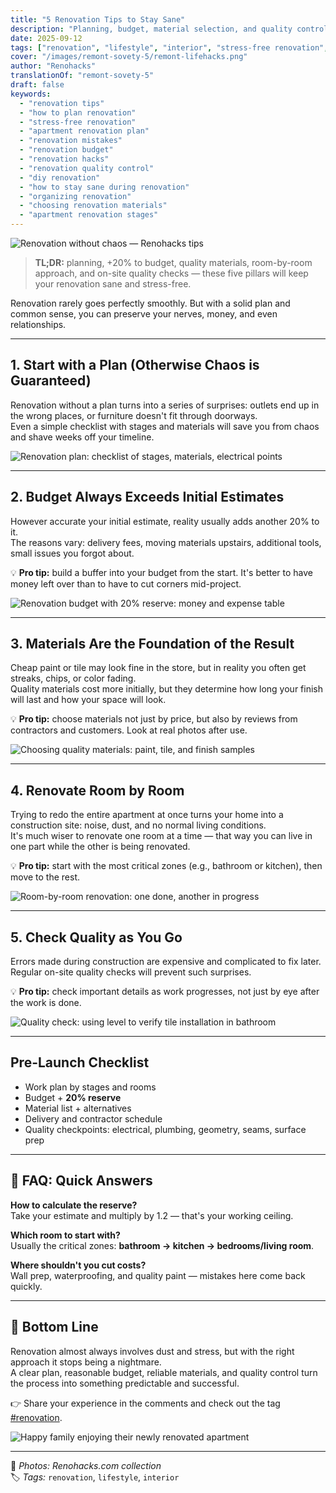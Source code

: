 ```yaml
---
title: "5 Renovation Tips to Stay Sane"
description: "Planning, budget, material selection, and quality control — proven steps to renovate without chaos and extra costs."
date: 2025-09-12
tags: ["renovation", "lifestyle", "interior", "stress-free renovation", "renovation plan", "diy"]
cover: "/images/remont-sovety-5/remont-lifehacks.png"
author: "Renohacks"
translationOf: "remont-sovety-5"
draft: false
keywords:
  - "renovation tips"
  - "how to plan renovation"
  - "stress-free renovation"
  - "apartment renovation plan"
  - "renovation mistakes"
  - "renovation budget"
  - "renovation hacks"
  - "renovation quality control"
  - "diy renovation"
  - "how to stay sane during renovation"
  - "organizing renovation"
  - "choosing renovation materials"
  - "apartment renovation stages"
---
```


![Renovation without chaos — Renohacks tips](/images/remont-sovety-5/remont-lifehacks.png)

> **TL;DR:** planning, +20% to budget, quality materials, room-by-room approach, and on-site quality checks — these five pillars will keep your renovation sane and stress-free.

Renovation rarely goes perfectly smoothly. But with a solid plan and common sense, you can preserve your nerves, money, and even relationships.

---

## 1. Start with a Plan (Otherwise Chaos is Guaranteed)

Renovation without a plan turns into a series of surprises: outlets end up in the wrong places, or furniture doesn't fit through doorways.  
Even a simple checklist with stages and materials will save you from chaos and shave weeks off your timeline.

![Renovation plan: checklist of stages, materials, electrical points](/images/remont-sovety-5/remont-plan.png)

---

## 2. Budget Always Exceeds Initial Estimates

However accurate your initial estimate, reality usually adds another 20% to it.  
The reasons vary: delivery fees, moving materials upstairs, additional tools, small issues you forgot about.

💡 **Pro tip:** build a buffer into your budget from the start. It's better to have money left over than to have to cut corners mid-project.

![Renovation budget with 20% reserve: money and expense table](/images/remont-sovety-5/remont-budget.png)

---

## 3. Materials Are the Foundation of the Result

Cheap paint or tile may look fine in the store, but in reality you often get streaks, chips, or color fading.  
Quality materials cost more initially, but they determine how long your finish will last and how your space will look.

💡 **Pro tip:** choose materials not just by price, but also by reviews from contractors and customers. Look at real photos after use.

![Choosing quality materials: paint, tile, and finish samples](/images/remont-sovety-5/remont-materials.png)

---

## 4. Renovate Room by Room

Trying to redo the entire apartment at once turns your home into a construction site: noise, dust, and no normal living conditions.  
It's much wiser to renovate one room at a time — that way you can live in one part while the other is being renovated.

💡 **Pro tip:** start with the most critical zones (e.g., bathroom or kitchen), then move to the rest.

![Room-by-room renovation: one done, another in progress](/images/remont-sovety-5/remont-rooms.png)

---

## 5. Check Quality as You Go

Errors made during construction are expensive and complicated to fix later.  
Regular on-site quality checks will prevent such surprises.

💡 **Pro tip:** check important details as work progresses, not just by eye after the work is done.

![Quality check: using level to verify tile installation in bathroom](/images/remont-sovety-5/remont-check.png)

---

## Pre-Launch Checklist

- Work plan by stages and rooms
- Budget + **20% reserve**
- Material list + alternatives
- Delivery and contractor schedule
- Quality checkpoints: electrical, plumbing, geometry, seams, surface prep

---

## 💬 FAQ: Quick Answers

**How to calculate the reserve?**  
Take your estimate and multiply by 1.2 — that's your working ceiling.

**Which room to start with?**  
Usually the critical zones: **bathroom → kitchen → bedrooms/living room**.

**Where shouldn't you cut costs?**  
Wall prep, waterproofing, and quality paint — mistakes here come back quickly.

---

## 🏁 Bottom Line

Renovation almost always involves dust and stress, but with the right approach it stops being a nightmare.  
A clear plan, reasonable budget, reliable materials, and quality control turn the process into something predictable and successful.

👉 Share your experience in the comments and check out the tag [#renovation](/en/tags/renovation).

![Happy family enjoying their newly renovated apartment](/images/remont-sovety-5/remont-happy.png)

---

📸 *Photos: Renohacks.com collection*  
🏷️ *Tags:* `renovation`, `lifestyle`, `interior`

